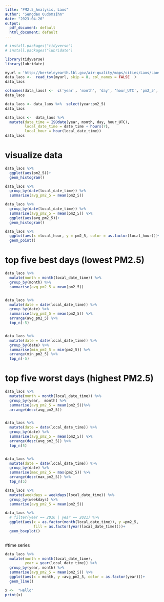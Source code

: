 ```yaml
---
title: "PM2.5_Analysis, Laos"
author: "Sengdao Oudomsihn"
date: "2023-04-26"
output:
  pdf_document: default
  html_document: default
---
```


```r
# install.packages("tidyverse")
# install.packages("lubridate")
```

```r
library(tidyverse)
library(lubridate)
```

```r
myurl = 'http://berkeleyearth.lbl.gov/air-quality/maps/cities/Laos/Laos.txt'
data_laos <-  read_tsv(myurl, skip = 8, col_names = FALSE  )
data_laos
```

```r
colnames(data_laos) <-  c('year', 'month', 'day', 'hour_UTC', 'pm2_5', 'X6', 'X7' )
data_laos
```

```r
data_laos <- data_laos %>%  select(year:pm2_5)
data_laos
```

```r
data_laos <-  data_laos %>% 
  mutate(date_time = ISOdate(year, month, day, hour_UTC),
         local_date_time = date_time + hours(7),
         local_hour = hour(local_date_time))
data_laos
```
# visualize data
```r
data_laos %>% 
  ggplot(aes(pm2_5))+
  geom_histogram()
```

```r
data_laos %>% 
  group_by(date(local_date_time)) %>% 
  summarise(avg_pm2_5 = mean(pm2_5))
```


```r
data_laos %>% 
  group_by(date(local_date_time)) %>% 
  summarise(avg_pm2_5 = mean(pm2_5)) %>% 
  ggplot(aes(avg_pm2_5))+
  geom_histogram()
```


```r
data_laos %>% 
  ggplot(aes(x =local_hour, y = pm2_5, color = as.factor(local_hour)))+
  geom_point()
```

# top five best days (lowest PM2.5)
```r
data_laos %>% 
  mutate(month = month(local_date_time)) %>% 
  group_by(month) %>% 
  summarise(avg_pm2_5 = mean(pm2_5))


data_laos %>% 
  mutate(date = date(local_date_time)) %>% 
  group_by(date) %>% 
  summarise(avg_pm2_5 = mean(pm2_5)) %>% 
  arrange(avg_pm2_5) %>% 
  top_n(-5) 


data_laos %>% 
  mutate(date = date(local_date_time)) %>% 
  group_by(date) %>% 
  summarise(min_pm2_5 = min(pm2_5)) %>% 
  arrange(min_pm2_5) %>% 
  top_n(-5) 
```

# top five worst days (highest PM2.5)
```r
data_laos %>% 
  mutate(month = month(local_date_time)) %>% 
  group_by(year,  month) %>% 
  summarise(avg_pm2_5 = mean(pm2_5))%>% 
  arrange(desc(avg_pm2_5)) 


data_laos %>% 
  mutate(date = date(local_date_time)) %>% 
  group_by(date) %>% 
  summarise(avg_pm2_5 = mean(pm2_5)) %>% 
  arrange(desc(avg_pm2_5)) %>% 
  top_n(5) 


data_laos %>% 
  mutate(date = date(local_date_time)) %>% 
  group_by(date) %>% 
  summarise(max_pm2_5 = max(pm2_5)) %>% 
  arrange(desc(max_pm2_5)) %>% 
  top_n(5) 
```

```r
data_laos %>% 
  mutate(weekdays = weekdays(local_date_time)) %>% 
  group_by(weekdays) %>% 
  summarise(avg_pm2_5 = mean(pm2_5))
```

```r
data_laos %>% 
  # filter(year == 2016 | year == 2021) %>% 
  ggplot(aes(x = as.factor(month(local_date_time)), y =pm2_5, 
             fill = as.factor(year(local_date_time))))+
  geom_boxplot()
  
```

#time series

```r
data_laos %>% 
  mutate(month = month(local_date_time),
         year = year(local_date_time)) %>% 
  group_by(year, month) %>% 
  summarise(avg_pm2_5 = mean(pm2_5)) %>% 
  ggplot(aes(x = month, y =avg_pm2_5, color = as.factor(year)))+
  geom_line()
```


```r
x <-  "Hello"
print(x)
```

















